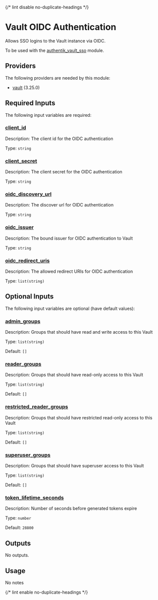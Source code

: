 
{/* lint disable no-duplicate-headings */}

# Vault OIDC Authentication

<ModuleHeader name="vault_auth_oidc" sourceHref="https://github.com/Panfactum/stack/tree/__PANFACTUM_VERSION_EDGE__/packages/infrastructure/vault_auth_oidc" status="stable" type="direct" />

Allows SSO logins to the Vault instance via OIDC.

To be used with the [authentik\_vault\_sso](/docs/edge/reference/infrastructure-modules/authentik/authentik_vault_sso) module.

## Providers

The following providers are needed by this module:

* [vault](https://registry.terraform.io/providers/hashicorp/vault/3.25.0/docs) (3.25.0)

## Required Inputs

The following input variables are required:

### <a name="input_client_id" /> [client\_id](#input_client_id)

Description: The client id for the OIDC authentication

Type: `string`

### <a name="input_client_secret" /> [client\_secret](#input_client_secret)

Description: The client secret for the OIDC authentication

Type: `string`

### <a name="input_oidc_discovery_url" /> [oidc\_discovery\_url](#input_oidc_discovery_url)

Description: The discover url for OIDC authentication

Type: `string`

### <a name="input_oidc_issuer" /> [oidc\_issuer](#input_oidc_issuer)

Description: The bound issuer for OIDC authentication to Vault

Type: `string`

### <a name="input_oidc_redirect_uris" /> [oidc\_redirect\_uris](#input_oidc_redirect_uris)

Description: The allowed redirect URIs for OIDC authentication

Type: `list(string)`

## Optional Inputs

The following input variables are optional (have default values):

### <a name="input_admin_groups" /> [admin\_groups](#input_admin_groups)

Description: Groups that should have read and write access to this Vault

Type: `list(string)`

Default: `[]`

### <a name="input_reader_groups" /> [reader\_groups](#input_reader_groups)

Description: Groups that should have read-only access to this Vault

Type: `list(string)`

Default: `[]`

### <a name="input_restricted_reader_groups" /> [restricted\_reader\_groups](#input_restricted_reader_groups)

Description: Groups that should have restricted read-only access to this Vault

Type: `list(string)`

Default: `[]`

### <a name="input_superuser_groups" /> [superuser\_groups](#input_superuser_groups)

Description: Groups that should have superuser access to this Vault

Type: `list(string)`

Default: `[]`

### <a name="input_token_lifetime_seconds" /> [token\_lifetime\_seconds](#input_token_lifetime_seconds)

Description: Number of seconds before generated tokens expire

Type: `number`

Default: `28800`

## Outputs

No outputs.

## Usage

No notes

{/* lint enable no-duplicate-headings */}
